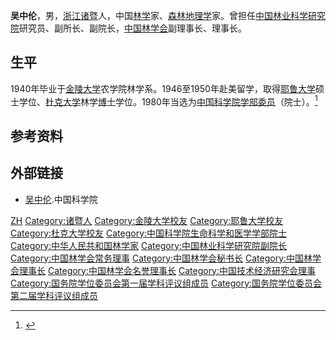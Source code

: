 '''吴中伦'''{{BD|1913年|8月29日|1995年|5月12日}}，男，[[浙江|浙江]][[诸暨|诸暨]]人，中国[[林学|林学]]家、[[森林地理学|森林地理学]]家。曾担任[[中国林业科学研究院|中国林业科学研究院]]研究员、副所长、副院长，[[中国林学会|中国林学会]]副理事长、理事长。

== 生平 ==
1940年毕业于[[金陵大学|金陵大学]]农学院林学系。1946至1950年赴美留学，取得[[耶鲁大学|耶鲁大学]]硕士学位、[[杜克大学|杜克大学]]林学[[博士|博士]]学位。1980年当选为[[中国科学院学部委员|中国科学院学部委员]]（院士）。<ref>{{Cite book|title=二十世纪中国名人辞典|author=蔡开松, 于信凤主编; 曾卓明, 周溯源, 赵书刚副主编|publisher=辽宁人民出版社|year=1991|isbn=|location=沈阳|pages=}}</ref>

== 参考资料 ==
{{reflist}}

== 外部链接 ==
* [http://casad.cas.cn/aca/316/ygysmd-200906-t20090624_1809650.html 吴中伦]{{Wayback|url=http://casad.cas.cn/aca/316/ygysmd-200906-t20090624_1809650.html |date=20170111191128 }}.中国科学院

{{中国科学院生命科学和医学学部院士}}
{{国务院学位委员会第一届学科评议组/农学}}
{{国务院学位委员会第二届学科评议组/农学}}
{{Navboxes
| title  = 吴中伦在[[中国林学会|中国林学会]]的职务
| list1  =
{{中国林学会第二届理事会}}
{{中国林学会第三届理事会}}
{{中国林学会第四届理事会}}
{{中国林学会第五届理事会}}
{{中国林学会第六届理事会}}
{{中国林学会第七届理事会}}
{{中国林学会第八届理事会}}
}}
{{Navboxes
| title  = 吴中伦在[[中国技术经济学会|中国技术经济学会]]的职务
| list1  =
{{中国技术经济研究会第一届理事会}}
}}
{{Navboxes
| title  = 吴中伦在[[全国科学技术名词审定委员会|全国科学技术名词审定委员会]]的职务
| list1  =
{{全国自然科学名词审定委员会第二届全国委员会}}
}}

{{Authority control}}

{{DEFAULTSORT:WU吴}}
[[Category:吴姓|ZH]]
[[Category:诸暨人|Category:诸暨人]]
[[Category:金陵大学校友|Category:金陵大学校友]]
[[Category:耶鲁大学校友|Category:耶鲁大学校友]]
[[Category:杜克大学校友|Category:杜克大学校友]]
[[Category:中国科学院生命科学和医学学部院士|Category:中国科学院生命科学和医学学部院士]]
[[Category:中华人民共和国林学家|Category:中华人民共和国林学家]]
[[Category:中国林业科学研究院副院长|Category:中国林业科学研究院副院长]]
[[Category:中国林学会常务理事|Category:中国林学会常务理事]]
[[Category:中国林学会秘书长|Category:中国林学会秘书长]]
[[Category:中国林学会理事长|Category:中国林学会理事长]]
[[Category:中国林学会名誉理事长|Category:中国林学会名誉理事长]]
[[Category:中国技术经济研究会理事|Category:中国技术经济研究会理事]]
[[Category:国务院学位委员会第一届学科评议组成员|Category:国务院学位委员会第一届学科评议组成员]]
[[Category:国务院学位委员会第二届学科评议组成员|Category:国务院学位委员会第二届学科评议组成员]]